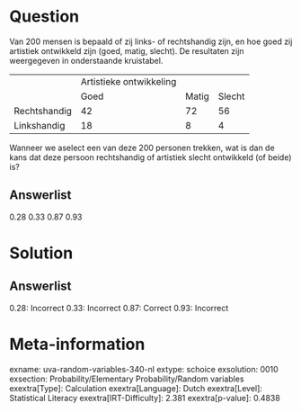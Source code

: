 Question
========

Van 200 mensen is bepaald of zij links- of rechtshandig zijn, en hoe
goed zij artistiek ontwikkeld zijn (goed, matig, slecht). De resultaten
zijn weergegeven in onderstaande kruistabel.

  -------------- ------------------------- ------- --------
                 Artistieke ontwikkeling           
                 Goed                      Matig   Slecht
  Rechtshandig   42                        72      56
  Linkshandig    18                        8       4
  -------------- ------------------------- ------- --------

Wanneer we aselect een van deze 200 personen trekken, wat is dan de kans
dat deze persoon rechtshandig of artistiek slecht ontwikkeld (of beide)
is?

Answerlist
----------

0.28
0.33
0.87
0.93

Solution
========

Answerlist
----------

0.28: Incorrect
0.33: Incorrect
0.87: Correct
0.93: Incorrect

Meta-information
================
exname: uva-random-variables-340-nl
extype: schoice
exsolution: 0010
exsection: Probability/Elementary Probability/Random variables
exextra[Type]: Calculation
exextra[Language]: Dutch
exextra[Level]: Statistical Literacy
exextra[IRT-Difficulty]: 2.381
exextra[p-value]: 0.4838
